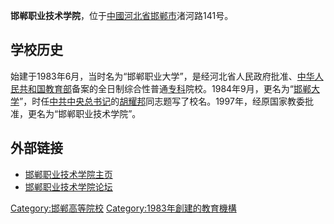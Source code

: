 '''邯郸职业技术学院'''，位于[[中國|中國]][[河北省|河北省]][[邯郸市|邯郸市]]渚河路141号。
==学校历史==
始建于1983年6月，当时名为“邯郸职业大学”，是经河北省人民政府批准、[[中华人民共和国教育部|中华人民共和国教育部]]备案的全日制综合性普通[[专科|专科]]院校。1984年9月，更名为“[[邯郸大学|邯郸大学]]”，时任[[中共中央总书记|中共中央总书记]]的[[胡耀邦|胡耀邦]]同志题写了校名。1997年，经原国家教委批准，更名为“邯郸职业技术学院”。

==外部链接==
* [http://www.hd-u.com/ 邯郸职业技术学院主页] {{Wayback|url=http://www.hd-u.com/ |date=20060407205735 }}
* [https://web.archive.org/web/20130109081121/http://www.shuibbs.com/ 邯郸职业技术学院论坛]

{{河北高等院校}}

[[Category:邯郸高等院校|Category:邯郸高等院校]]
[[Category:1983年創建的教育機構|Category:1983年創建的教育機構]]